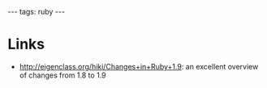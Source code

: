 ---
tags: ruby
---
= Links =

* http://eigenclass.org/hiki/Changes+in+Ruby+1.9: an excellent overview of changes from 1.8 to 1.9
